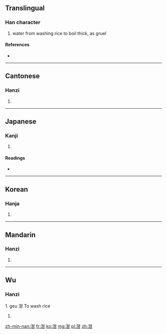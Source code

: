 ==Translingual==

===Han character===
{{Han char|rn=85|rad=水|as=05|sn=8|four=3417<sub>0</sub>|canj=水廿一 (ETM)}}

# water from washing rice to boil thick, as gruel

====References====
* {{Han ref|kx=0616.100|dkj=17289|dj=1010.010|hdz=31580.010|uh=6CD4|ud=27860|bh=CCF4|bd=52468}}

----

==Cantonese==

===Hanzi===
{{yue-hanzi|jyut=|y=gam1}}

# {{defn|lang=yue|sort=水05}}

----

==Japanese==

===Kanji===
{{ja-kanji|grade=|rs=水05}}

# {{defn|lang=ja|sort=水05}}

====Readings====
* {{ja-readings|on=[[かん]] (kan), [[ごん]] (gon)|kun=}}

----

==Korean==

===Hanja===
{{ko-hanja|hangeul=검|eumhun=|rv=geom|mr=kŏm|y=kem}}

# {{defn|lang=ko|sort=水05}}

----

==Mandarin==

===Hanzi===
{{cmn-hanzi|pin=[[gān]] ([[gan1]])|wg=kan<sup>1</sup>}}

# {{defn|lang=cmn|sort=水05}}

----

==Wu==

===Hanzi===
1. geu 泔 To wash rice

# {{defn|wuu}}

[[zh-min-nan:泔]]
[[fr:泔]]
[[ko:泔]]
[[mg:泔]]
[[pl:泔]]
[[zh:泔]]